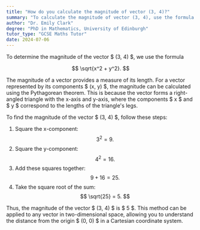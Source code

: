 ```yaml
---
title: "How do you calculate the magnitude of vector (3, 4)?"
summary: "To calculate the magnitude of vector (3, 4), use the formula √(x² + y²)."
author: "Dr. Emily Clark"
degree: "PhD in Mathematics, University of Edinburgh"
tutor_type: "GCSE Maths Tutor"
date: 2024-07-06
---
```


To determine the magnitude of the vector $ (3, 4) $, we use the formula 

$$
\sqrt{x^2 + y^2}.
$$

The magnitude of a vector provides a measure of its length. For a vector represented by its components $ (x, y) $, the magnitude can be calculated using the Pythagorean theorem. This is because the vector forms a right-angled triangle with the x-axis and y-axis, where the components $ x $ and $ y $ correspond to the lengths of the triangle's legs.

To find the magnitude of the vector $ (3, 4) $, follow these steps:

1. Square the x-component: 
   $$ 
   3^2 = 9. 
   $$
2. Square the y-component: 
   $$ 
   4^2 = 16. 
   $$
3. Add these squares together: 
   $$ 
   9 + 16 = 25. 
   $$
4. Take the square root of the sum: 
   $$ 
   \sqrt{25} = 5. 
   $$

Thus, the magnitude of the vector $ (3, 4) $ is $ 5 $. This method can be applied to any vector in two-dimensional space, allowing you to understand the distance from the origin $ (0, 0) $ in a Cartesian coordinate system.
    